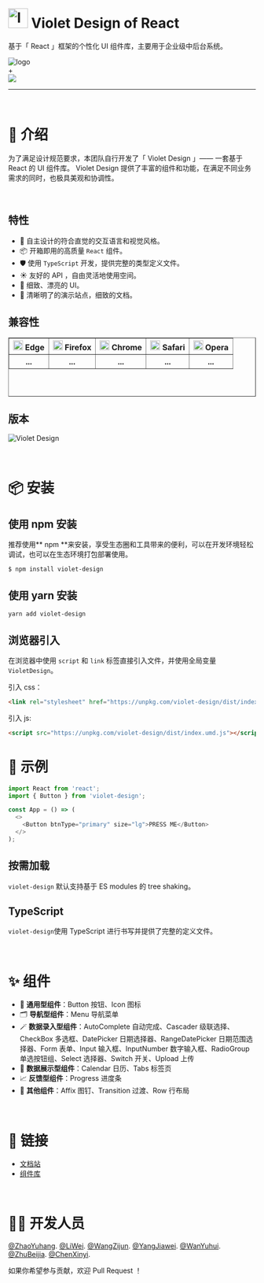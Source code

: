 
<Meta title="Violet Design/介绍" />

<style>
  {`
    .logo {
      height: 180px;
      display: flex;
    }
    .logo__and {
      line-height: 180px;
      display: inline-block;
      margin: 0 20px;
      color: #aaa;
      font-size: 30px;
    }
    .logo img {
      width: 180px;
    }

  `}
</style>

# <img src={Logo} alt="logo" width='40px'/> Violet Design of React

基于「 React 」框架的个性化 UI 组件库，主要用于企业级中后台系统。

<div className="logo" >
  <img src={Logo} alt="logo" />
  <div className="logo__and">+</div>
  <img src='https://gw.alipayobjects.com/zos/antfincdn/aPkFc8Sj7n/method-draw-image.svg' />
</div>

<hr/>
<br/>

# 💌 介绍

为了满足设计规范要求，本团队自行开发了「 Violet Design 」—— 一套基于 React 的 UI 组件库。 Violet Design 提供了丰富的组件和功能，在满足不同业务需求的同时，也极具美观和协调性。

<br/>

## 特性

- 🌈 自主设计的符合直觉的交互语言和视觉风格。
- 📦 开箱即用的高质量 `React` 组件。
- 🛡️ 使用 `TypeScript` 开发，提供完整的类型定义文件。
- ☀️ 友好的 API ，自由灵活地使用空间。
- 🎨 细致、漂亮的 UI。
- 📁 清晰明了的演示站点，细致的文档。
  <br/>

## 兼容性

<table border="1" width="800px" height="120px" align='center' >
   <tr>
      <th> <img src='https://github.com/zhubeijia/source/blob/main/srclogo/icon-edge.06c7aa18.svg?raw=true' width="20px" /> Edge  </th>
      <th> <img src='https://github.com/zhubeijia/source/blob/main/srclogo/icon-firefox.ffa00c88.svg?raw=true' width="20px" /> Firefox</th>
      <th> <img src='https://github.com/zhubeijia/source/blob/main/srclogo/icon-chrome.99f0b30c.svg?raw=true' width="20px" /> Chrome</th>
      <th> <img src='https://github.com/zhubeijia/source/blob/main/srclogo/icon-safari.1bf88a3e.svg?raw=true' width="20px" /> Safari</th>
      <th> <img src='https://github.com/zhubeijia/source/blob/main/srclogo/icon-opera.de286680.svg?raw=true' width="20px" /> Opera</th>
    </tr>
    <tr>
      <th>...</th>
      <th>...</th>
      <th>...</th>
      <th>...</th>
      <th>...</th>
    </tr>
</table>

## 版本

![Violet Design](https://img.shields.io/badge/Violet%20Design-v0.1.4-darkorchid.svg?style=flat-square)

<br/>

# 📦 安装

## 使用 npm 安装

推荐使用** npm **来安装，享受生态圈和工具带来的便利，可以在开发环境轻松调试，也可以在生态环境打包部署使用。

`$ npm install violet-design`

## 使用 yarn 安装

`yarn add violet-design`

## 浏览器引入

在浏览器中使用 `script` 和 `link` 标签直接引入文件，并使用全局变量 `VioletDesign`。

引入 css：

```html
<link rel="stylesheet" href="https://unpkg.com/violet-design/dist/index.css">
```

引入 js:

```html
<script src="https://unpkg.com/violet-design/dist/index.umd.js"></script>
```

# 🔨 示例

```js
import React from 'react';
import { Button } from 'violet-design';

const App = () => (
  <>
    <Button btnType="primary" size="lg">PRESS ME</Button>
  </>
);
```

## 按需加载

`violet-design` 默认支持基于 ES modules 的 tree shaking。

## TypeScript

`violet-design`使用 TypeScript 进行书写并提供了完整的定义文件。

<br/>

# ✨ 组件

- 🔘 **通用型组件**：Button 按钮、Icon 图标
- 🗂️ **导航型组件**：Menu 导航菜单
- 🪄 **数据录入型组件**：AutoComplete 自动完成、Cascader 级联选择、CheckBox 多选框、DatePicker 日期选择器、RangeDatePicker 日期范围选择器、Form 表单、Input 输入框、InputNumber 数字输入框、RadioGroup 单选按钮组、Select 选择器、Switch 开关、Upload 上传
- 📆 **数据展示型组件**：Calendar 日历、Tabs 标签页
- 📈 **反馈型组件**：Progress 进度条
- 📌 **其他组件**：Affix 图钉、Transition 过渡、Row 行布局
    <br/>
<br/>

# 🔗 链接

- [文档站](https://violetwzj.github.io/violetUI/)
- [组件库](https://github.com/zhaoyuuu/violet-design)
  <br/>
<br/>

# 🧑‍💻 开发人员

[@ZhaoYuhang](https://github.com/zhaoyuuu). [@LiWei](https://github.com/5liwei). [@WangZijun](https://github.com/violetwzj). [@YangJiawei](https://github.com/666laoyang). [@WanYuhui](https://github.com/wyuhuiNJU). [@ZhuBeijia](https://github.com/zhubeijia). [@ChenXinyi](https://github.com/quas-modo).

如果你希望参与贡献，欢迎 Pull Request ！

[def]: https://github.com/RichardLitt/standard-readme
